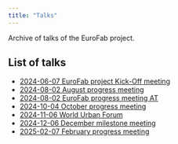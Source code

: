 ```yaml
---
title: "Talks"
---
```


Archive of talks of the EuroFab project.

## List of talks

- [2024-06-07 EuroFab project Kick-Off meeting](slides/202406_EuroFab_KO.qmd)
- [2024-08-02 August progress meeting](slides/progress_august.qmd)
- [2024-08-02 EuroFab progress meeting AT](slides/202408_progress_august_Turing.qmd)
- [2024-10-04 October progress meeting](slides/progress_october.qmd)
- [2024-11-06 World Urban Forum](slides/202411_WUF.qmd)
- [2024-12-06 December milestone meeting](slides/milestone_december.qmd)
- [2025-02-07 February progress meeting](slides/progress_february.qmd)
